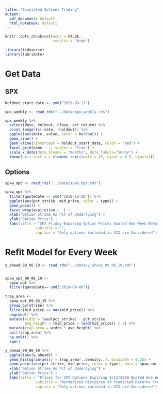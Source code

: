 ```yaml
---
title: "Simulated Options Trading"
output:
  pdf_document: default
  html_notebook: default
---
```


```r
knitr::opts_chunk$set(echo = FALSE,
                      results = "hide")

library(tidyverse)
library(lubridate)
```

# Get Data

## SPX

```r
holdout_start_date <- ymd("2019-09-13")

spx_weekly <- read_rds("../data/spx_weekly.rds")

spx_weekly %>%
  select(date, holdout, close, pct_return) %>%
  pivot_longer(c(-date, -holdout)) %>%
  ggplot(aes(date, value, color = holdout)) +
  geom_line() +
  geom_vline(xintercept = holdout_start_date, color = "red") +
  facet_grid(name ~ ., scales = "free") +
  scale_x_date(date_breaks = "months", date_labels="%m/%y") +
  theme(axis.text.x = element_text(angle = 45, vjust = 0.5, hjust=1))
```

## Options

```r
spxw_opt <- read_rds("../data/spxw_opt.rds")

spxw_opt %>%
  filter(quotedate <= ymd("2019-12-20")) %>%
  ggplot(aes(pct_strike, mid_price, color = type)) +
  geom_point() +
  facet_wrap(expiration ~ .) +
  xlab("Option Strike As Pct of Underlying") +
  ylab("Option Price") +
  labs(title = "SPX Friday-Expiring Option Prices Quoted One Week Before Expiration",
              subtitle = "",
              caption = "Only options included in VIX are Considered")
```

# Refit Model for Every Week

```r
y_ahead_09_06_19 <- read_rds("../data/y_ahead_09_06_19.rds")


spxw_opt_09_06_19 <- 
  spxw_opt %>%
  filter(quotedate== ymd("2019-09-06"))
  
trap_area <-
  spxw_opt_09_06_19 %>%
  group_by(strike) %>%
  filter(mid_price == max(mid_price)) %>%
  ungroup() %>%
  mutate(width = lead(pct_strike) - pct_strike,
         avg_height = (mid_price + lead(mid_price)) / 2) %>%
  mutate(trap_area = width * avg_height) %>%
  pull(trap_area) %>%
  na.omit() %>%
  sum()

y_ahead_09_06_19 %>%
  ggplot(aes(y_ahead)) +
  geom_histogram(aes(y = trap_area*..density..), binwidth = 0.25) +
  geom_point(aes(pct_strike, mid_price, color = type), data = spxw_opt_09_06_19) +
  xlab("Option Strike As Pct of Underlying") +
  ylab("Option Price") +
  labs(title = "Prices for SPX Options Expiring 9/13/2019 Quoted One Week Before",
              subtitle = "Normalized Histogram of Predicted Returns From SV Model Underlayed",
              caption = "Only options included in VIX are Considered")
```

















